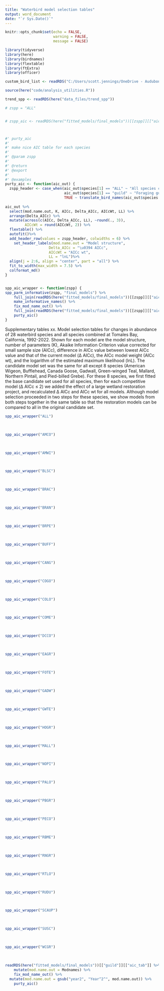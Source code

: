 ```yaml
---
title: "Waterbird model selection tables"
output: word_document
date: "`r Sys.Date()`"
---
```


```r
knitr::opts_chunk$set(echo = FALSE,
                      warning = FALSE,
                      message = FALSE)
```

```r

library(tidyverse)
library(here)
library(birdnames)
library(flextable)
library(ftExtra)
library(officer)

custom_bird_list <- readRDS("C:/Users/scott.jennings/OneDrive - Audubon Canyon Ranch/Projects/my_R_general/birdnames_support/data/custom_bird_list")

source(here("code/analysis_utilities.R"))

trend_spp <- readRDS(here("data_files/trend_spp"))


```

```r

# zspp = "ALL"


# zspp_aic <- readRDS(here("fitted_models/final_models"))[[zspp]][["aic_tab"]]



#' purty_aic
#' 
#' make nice AIC table for each species
#'
#' @param zspp 
#'
#' @return
#' @export
#'
#' @examples
purty_aic <- function(aic_out) {
  zspp_header <- case_when(aic_out$species[1] == "ALL" ~ "All species combined", 
                           aic_out$species[1] == "guild" ~ "Foraging guild", 
                           TRUE ~ translate_bird_names(aic_out$species[1], "alpha.code", "common.name"))
  
aic_out %>% 
  select(mod.name.out, K, AICc, Delta_AICc, AICcWt, LL) %>% 
  arrange(Delta_AICc) %>% 
  mutate(across(c(AICc, Delta_AICc, LL), ~round(., 3)),
         AICcWt = round(AICcWt, 2)) %>% 
  flextable() %>% 
  autofit()%>% 
  add_header_row(values = zspp_header, colwidths = 6) %>% 
    set_header_labels(mod.name.out = "Model structure",
                    Delta_AICc = "\u0394 AICc",
                    AICcWt = "AICc wt",
                    LL = "lnL")%>% 
  align(j = 2:6, align = "center", part = "all") %>% 
  fit_to_width(max_width = 7.5) %>%
  colformat_md()
}


spp_aic_wrapper <- function(zspp) {
spp_parm_informative(zspp, "final_models") %>% 
    full_join(readRDS(here("fitted_models/final_models"))[[zspp]][["aic_tab"]] %>% dplyr::select(Modnames, Delta_AICc)) %>%
    make_informative_names() %>% 
    fix_mod_name_out() %>%
    full_join(readRDS(here("fitted_models/final_models"))[[zspp]][["aic_tab"]]) %>%
    purty_aic()  
}

```

Supplementary tables xx. Model selection tables for changes in abundance of 28 waterbird species and all species combined at Tomales Bay, California, 1992-2022. Shown for each model are the model structure, number of parameters (K), Akaike Information Criterion value corrected for small sample size (AICc), difference in AICc value between lowest AICc value and that of the current model (Δ AICc), the AICc model weight (AICc wt), and the logarithm of the estimated maximum likelihood (lnL). The candidate model set was the same for all except 8 species (American Wigeon, Bufflehead, Canada Goose, Gadwall, Green-winged Teal, Mallard, Northern Pintail, and Pied-billed Grebe). For these 8 species, we first fitted the base candidate set used for all species, then for each competitive model (Δ AICc ≤ 2) we added the effect of a large wetland restoration project, and recalculated Δ AICc and AICc wt for all models. Although model selection proceeded in two steps for these species, we show models from both steps together in the same table so that the restoration models can be compared to all in the original candidate set.

```r
spp_aic_wrapper("ALL")

```
<br>

```r
spp_aic_wrapper("AMCO")  
```
<br>

```r
spp_aic_wrapper("AMWI")  
```
<br>

```r
spp_aic_wrapper("BLSC")  
```
<br>

```r
spp_aic_wrapper("BRAC")  
```
<br>

```r
spp_aic_wrapper("BRAN")  
```
<br>

```r
spp_aic_wrapper("BRPE")  
```
<br>

```r
spp_aic_wrapper("BUFF")  
```
<br>

```r
spp_aic_wrapper("CANG")  
```
<br>


```r
spp_aic_wrapper("COGO")  
```
<br>

```r
spp_aic_wrapper("COLO")  
```
<br>

```r
spp_aic_wrapper("COME")  
```
<br>

```r
spp_aic_wrapper("DCCO")  
```
<br>

```r
spp_aic_wrapper("EAGR")  
```
<br>

```r
spp_aic_wrapper("FOTE")  
```
<br>

```r
spp_aic_wrapper("GADW")  
```
<br>

```r
spp_aic_wrapper("GWTE")  
```
<br>

```r
spp_aic_wrapper("HOGR")  
```
<br>

```r
spp_aic_wrapper("MALL")  
```
<br>

```r
spp_aic_wrapper("NOPI")  
```
<br>

```r
spp_aic_wrapper("PALO")  
```
<br>

```r
spp_aic_wrapper("PBGR")  
```
<br>

```r
spp_aic_wrapper("PECO")  
```
<br>

```r
spp_aic_wrapper("RBME")  
```
<br>

```r
spp_aic_wrapper("RNGR")  
```
<br>

```r
spp_aic_wrapper("RTLO")  
```
<br>

```r
spp_aic_wrapper("RUDU")  
```
<br>

```r
spp_aic_wrapper("SCAUP")  
```
<br>

```r
spp_aic_wrapper("SUSC")  
```
<br>

```r
spp_aic_wrapper("WCGR")  
```
<br>  


```r

readRDS(here("fitted_models/final_models"))[["guild"]][["aic_tab"]] %>%
    mutate(mod.name.out = Modnames) %>% 
    fix_mod_name_out() %>%
  mutate(mod.name.out = gsub("year2", "Year^2^", mod.name.out)) %>% 
    purty_aic() 
```

